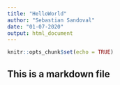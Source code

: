 ```yaml
---
title: "HelloWorld"
author: "Sebastian Sandoval"
date: "01-07-2020"
output: html_document
---
```


```r
knitr::opts_chunk$set(echo = TRUE)
```

## This is a markdown file


